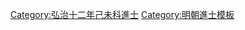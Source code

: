 {{Navbox
|name = 弘治十二年己未科殿試金榜
|title = 弘治十二年（[[1499年]]）己未科殿試金榜
|titlestyle = background-color:#FFD700;
|image =
|style = width:100%;text-align:center; 
|groupstyle = text-align:center; background-color:#FFD700;
|liststyle = text-align:center;
|state = {{{state<includeonly>|collapsed</includeonly>}}}
|group1 = 第一甲<br>賜進士及第<br>共3名
|list1 = '''[[倫文敘|倫文敍]]''' - '''[[豐熙|豐　熙]]''' - '''[[劉龍 (明朝)|劉　龍]]'''

|group2 = 第二甲<br>賜進士出身<br>共95名
|list2 = [[孫緒|孫　緒]] - [[林庭㭿]] - [[羅欽忠]] - [[楊廷儀]] - [[陸棟 (明朝)|陸　棟]] - [[王守仁]] - [[張文淵 (弘治進士)|張文淵]] - [[鍾秉秀]] - [[胡文璧]] - [[張憲 (弘治進士)|張　憲]]<br>[[許庭光]] - [[胡錠|胡　錠]] - [[汪標|汪　標]] - [[徐朴|徐　朴]] - [[羅善|羅　善]] - [[羅欽德]] - [[余寰|-{余}-　寰]] - [[許銘 (弘治進士)|許　銘]] - [[江潮 (弘治進士)|江　潮]] - [[張恩|張　恩]]<br>[[王銓 (弘治進士)|王　銓]] - [[謝忠|謝　忠]] - [[張鳳翔 (弘治進士)|張鳳翔]] - [[王軏|王　{{僻字|軏|左車右兀}}]] - [[鄭良佐]] - [[畢昭|畢　昭]] - [[陸應龍]] - [[莫息|莫　息]] - [[姚汀|姚　汀]] - [[沈煉|沈　煉]]<br>[[牧相|牧　相]] - [[張禴|張　禴]] - [[周塤|周　塤]] - [[朱鑑 (弘治進士)|朱　鑑]] - [[黃偉 (弘治進士)|黃　偉]] - [[高貫|高　貫]] - [[谢迪|謝　迪]] - [[張禧|張　禧]] - [[張宏 (弘治進士)|張　宏]] - [[馮本澄]]<br>[[王錫 (弘治進士)|王　錫]] - [[姜瓚|姜　瓚]] - [[傅浚|傅　浚]] - [[張天相]] - [[錢仁夫]] - [[盧宅仁]] - [[陳良珊]] - [[周滌 (弘治進士)|周　滌]] - [[於鄣|-{於}-　鄣]] - [[吳山 (弘治進士)|吳　山]]<br>[[許誥|許　誥]] - [[史鑑|史　鑑]] - [[徐江 (弘治進士)|徐　江]] - [[劉乾 (弘治進士)|劉　-{乾}-]] - [[邊億|邊　億]] - [[王舉 (弘治進士)|王　舉]] - [[杭淮|杭　淮]] - [[王欽 (弘治己未進士)|王　欽]] - [[趙禮 (弘治進士)|趙　禮]] - [[張文錦]]<br>[[黃翱|黃　翱]] - [[王泰 (弘治進士)|王　泰]] - [[童器|童　器]] - [[黃俊 (弘治進士)|黃　俊]] - [[趙暕|趙　暕]] - [[楊清 (弘治進士)|楊　清]] - [[陳伯獻]] - [[羅循|羅　循]] - [[吳希由]] - [[張明 (弘治進士)|張　明]]<br>[[鄭毅 (弘治進士)|鄭　毅]] - [[劉達 (弘治進士)|劉　達]] - [[石鳳|石　鳳]] - [[林鶚 (弘治進士)|林　鶚]] - [[宋鏜|宋　鏜]] - [[王源 (弘治進士)|王　源]] - [[李滔 (弘治進士)|李　滔]] - [[劉茝|劉　茝]]<!---明史作刘蒨---> - [[李傅|李　傅]] - [[李炫|李　炫]]<br>[[朱應登]] - [[馬龠|馬　龠]] - [[裴卿|裴　卿]] - [[賈銓 (弘治進士)|賈　銓]] - [[倪議|倪　議]] - [[劉斐 (明朝)|劉　斐]] - [[王蓋|王　蓋]] - [[都穆|都　穆]] - [[郝綰|郝　綰]] - [[徐仁 (弘治進士)|徐　仁]]<br>[[張元良]] - [[程誥|程　誥]] - [[徐璉 (明朝)|徐　璉]] - [[余祜|-{余}-　祜]] - [[崔哲|崔　哲]]<span style="color: #F7F7F7;"> - －－－ - －－－ - －－－ - －－－ - －－－</span>

|group3 = 第三甲<br>賜同進士出身<br>共202名
|list3 = [[劉潮|劉　潮]] - [[柯英|柯　英]] - [[謝廷柱]] - [[歐陽雲 (弘治進士)|歐陽雲]] - [[丁仁 (弘治進士)|丁　仁]] - [[朱本端]] - [[孫禎|孫　禎]] - [[周導|周　導]] - [[馮顯|馮　顯]] - [[李嵩 (濱州)|李　嵩]]<br>[[徐南|徐　南]] - [[周倫|周　倫]] - [[趙宗|趙　宗]] - [[陳奎 (弘治進士)|陳　奎]] - [[孫景雲]] - [[王誥 (弘治進士)|王　誥]] - [[陳邦器]] - [[劉文莊]] - [[楊南金]] - [[李廷蕙]]<br>[[劉天澤]] - [[錢瓚|錢　瓚]] - [[趙佑 (明朝)|趙　佑]] - [[李銳 (弘治進士)|李　銳]] - [[劉湜|劉　湜]] - [[錢俊民]] - [[孫迪 (弘治進士)|孫　迪]] - [[江玠|江　玠]] - [[沙鵬|沙　鵬]] - [[姜桂|姜　桂]]<br>[[吳禧|吳　禧]] - [[歐陽光]] - [[吳漳|吳　漳]] - [[苑秀|苑　秀]] - [[詹恩|詹　恩]] - [[楊一渶]] - [[李吉 (弘治進士)|李　吉]] - [[朱凱|朱　凱]] - [[呂貴|呂　貴]] - [[張景暘]]<br>[[趙秉倫]] - [[劉子厲]] - [[王良賓]] - [[熊桂|熊　桂]] - [[曾得祿]] - [[張愷|張　愷]] - [[劉廷重]] - [[周鉞 (弘治進士)|周　鉞]] - [[張九逵]] - [[黃瑄 (弘治進士)|黃　瑄]]<br>[[葛嵩|葛　嵩]] - [[蔣瑤|蔣　瑤]] - [[何釴|何　釴]] - [[薛鳳鳴]] - [[陳善 (弘治進士)|陳　善]] - [[周致|周　致]] - [[王玹 (弘治進士)|王　玹]] - [[蕭選|蕭　選]] - [[張錦 (弘治己未進士)|張　錦]] - [[宋隆|宋　隆]]<br>[[儲珊|儲　珊]] - [[許立|許　立]] - [[張忠 (弘治進士)|張　忠]] - [[賀泰|賀　泰]] - [[凌相|凌　相]] - [[虞岳|虞　岳]] - [[向　錦|向　錦]] - [[王璠 (弘治進士)|王　璠]] - [[涂禎|-{涂}-　禎]] - [[王顯高]]<br>[[石腆|石　腆]] - [[閻睿|閻　睿]] - [[曹豹 (弘治進士)|曹　豹]] - [[童田|童　田]] - [[陳渭|陳　渭]] - [[張洙|張　洙]] - [[周仁 (弘治進士)|周　仁]] - [[史良佐]] - [[陳鍾|陳　鍾]] - [[錢暉|錢　暉]]<br>[[高良弼]] - [[馮相|馮　相]] - [[羅玹|羅　玹]] - [[陳和|陳　和]] - [[梁材|梁　材]] - [[秦禮|秦　禮]] - [[吳堂 (弘治進士)|吳　堂]] - [[鄭瓛|鄭　瓛]] - [[呂盛|呂　盛]] - [[陳伯安]]<br>[[靳頤|靳　頤]] - [[劉澤 (弘治進士)|劉　澤]] - [[潘鐸|潘　鐸]] - [[章文韜]] - [[李廷梧]] - [[蘇鍚|蘇　鍚]] - [[胡玥|胡　玥]] - [[李雲 (弘治進士)|李　雲]] - [[鄭瓊|鄭　瓊]] - [[易廷憲]]<br>[[朱良 (弘治進士)|朱　良]] - [[鮑繼文]] - [[栗銘|栗　銘]] - [[魏昂|魏　昂]] - [[芮思|芮　思]] - [[吳蘭 (弘治進士)|吳　蘭]] - [[柳尚義]] - [[魏彥昭]] - [[吳偉 (弘治進士)|吳　偉]] - [[章澤 (弘治進士)|章　澤]]<br>[[左經|左　經]] - [[蕭士安]] - [[周棨|周　棨]] - [[蕭輔|蕭　輔]] - [[呂和 (弘治進士)|呂　和]] - [[王欽 (弘治己未進士)|王　欽]] - [[馬清|馬　清]] - [[母恩|母　恩]] - [[伍文定]] - [[丁楷|丁　楷]]<br>[[劉志道]] - [[李如圭]] - [[高公甲]] - [[高顯|高　顯]] - [[童旭|童　旭]] - [[王乾|王　乾]] - [[金祿|金　祿]] - [[杭東|杭　東]] - [[王珝|王　珝]] - [[劉英 (弘治進士)|劉　英]]<br>[[魏綸|魏　綸]] - [[王麒 (明朝)|王　麒]] - [[陳文滔]] - [[顧珀|顧　珀]] - [[華珩|華　珩]] - [[馬溥然]] - [[劉才 (弘治進士)|劉　才]] - [[楊塤|楊　塤]] - [[楊惟康]] - [[張纁|張　{{僻字|纁|絞絲旁熏}}]]<br>[[張瓛 (弘治進士)|張　瓛]] - [[鄺珩|鄺　珩]] - [[王麟 (弘治進士)|王　麟]] - [[李憲 (弘治進士)|李　憲]] - [[邊寵|邊　寵]] - [[馬騤 (弘治己未進士)|馬　騤]] - [[韓荆|韓　荆]] - [[戴鰲|戴　鰲]] - [[崔旻|崔　旻]] - [[方謙|方　謙]]<br>[[計宗道]] - [[蘇琰 (弘治進士)|蘇　琰]] - [[唐澤|唐　澤]] - [[鄧相|鄧　相]] - [[黃昭道]] - [[官倫|官　倫]] - [[梁珠|梁　珠]] - [[趙璧 (弘治進士)|趙　璧]] - [[姜周輔]] - [[李璞 (弘治進士)|李　璞]]<br>[[唐惟學]] - [[喬瑛 (弘治進士)|喬　瑛]] - [[萬廉|萬　廉]] - [[陰盈|陰　盈]] - [[張繼 (弘治進士)|張　繼]] - [[趙斌 (弘治進士)|趙　斌]] - [[林文渙]] - [[尹梅|尹　梅]] - [[劉慶 (弘治進士)|劉　慶]] - [[張時孜]]<br>[[謝琛 (弘治進士)|謝　琛]] - [[汪大章]] - [[郭韶|郭　韶]] - [[翟唐|翟　唐]] - [[林季瓊]] - [[羅僑|羅　僑]] - [[劉金 (弘治進士)|劉　金]] - [[馬昊|馬　昊]] - [[王偉 (弘治己未進士)|王　偉]] - [[屠奎|屠　奎]]<br>[[林琦 (弘治進士)|林　琦]] - [[呂翀|呂　翀]] - [[孫恭 (弘治進士)|孫　恭]] - [[程銈|程　銈]] - [[蕭乾元]] - [[朱廷聲]] - [[李光翰]] - [[阮吉|阮　吉]] - [[王輔 (弘治進士)|王　輔]] - [[李鼐|李　鼐]]<br>[[章瑞|章　瑞]] - [[張琦 (弘治進士)|張　琦]] - [[張維新]] - [[黃天爵]] - [[宗璽|宗　璽]] - [[趙鐸 (弘治進士)|趙　鐸]] - [[劉寅 (弘治進士)|劉　寅]] - [[孟儒|孟　儒]] - [[阮章|阮　章]] - [[姚琳|姚　琳]]<br>[[梅吉|梅　吉]] - [[石祿|石　祿]]<span style="color: #FFFFFF;"> - －－－ - －－－ - －－－ - －－－ - －－－ - －－－ - －－－ - －－－</span>
|belowstyle = text-align: center; background-color:#FFD700;
|below='''前一科：[[Template:弘治九年丙辰科殿試金榜|弘治九年丙辰科]]　'''·'''　後一科：[[Template:弘治十五年壬戌科殿試金榜|弘治十五年壬戌科]]'''
}}
[[Category:弘治十二年己未科進士]]
<noinclude>
[[Category:弘治十二年己未科進士| ]]
[[Category:明朝進士模板]]</noinclude>